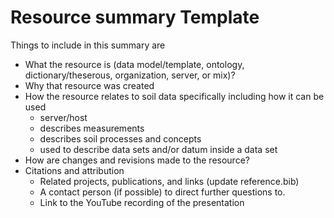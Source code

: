 # Resource summary Template

Things to include in this summary are

  - What the resource is (data model/template, ontology, dictionary/theserous, organization, server, or mix)?
  - Why that resource was created
  - How the resource relates to soil data specifically including how it can be used
      - server/host
      - describes measurements
      - describes soil processes and concepts
      - used to describe data sets and/or datum inside a data set
  - How are changes and revisions made to the resource?
  - Citations and attribution
      - Related projects, publications, and links (update reference.bib)
      - A contact person (if possible) to direct further questions to.
      - Link to the YouTube recording of the presentation